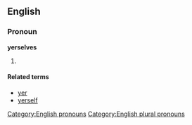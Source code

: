 ==English==

===Pronoun===
'''yerselves'''

# {{nonstandard|or|dialectal}} {{alternative form of|yourselves}}

====Related terms====
*[[yer]]
*[[yerself]]

[[Category:English pronouns]]
[[Category:English plural pronouns]]